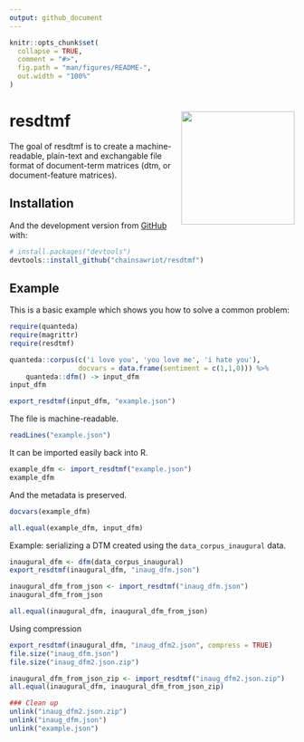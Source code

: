 ```yaml
---
output: github_document
---
```


<!-- README.md is generated from README.Rmd. Please edit that file -->

```r
knitr::opts_chunk$set(
  collapse = TRUE,
  comment = "#>",
  fig.path = "man/figures/README-",
  out.width = "100%"
)
```
# resdtmf <img src="man/figures/resdtmf_logo.png" align="right" height="200" />

<!-- badges: start -->
<!-- badges: end -->

The goal of resdtmf is to create a machine-readable, plain-text and exchangable file format of document-term matrices (dtm, or document-feature matrices).

## Installation

And the development version from [GitHub](https://github.com/) with:

``` r
# install.packages("devtools")
devtools::install_github("chainsawriot/resdtmf")
```
## Example

This is a basic example which shows you how to solve a common problem:

```r
require(quanteda)
require(magrittr)
require(resdtmf)

quanteda::corpus(c('i love you', 'you love me', 'i hate you'),
                 docvars = data.frame(sentiment = c(1,1,0))) %>%
    quanteda::dfm() -> input_dfm
input_dfm
```

```r
export_resdtmf(input_dfm, "example.json")
```

The file is machine-readable.

```r
readLines("example.json")
```

It can be imported easily back into R.

```r
example_dfm <- import_resdtmf("example.json")
example_dfm
```

And the metadata is preserved.

```r
docvars(example_dfm)
```

```r
all.equal(example_dfm, input_dfm)
```

Example: serializing a DTM created using the `data_corpus_inaugural` data.

```r
inaugural_dfm <- dfm(data_corpus_inaugural)
export_resdtmf(inaugural_dfm, "inaug_dfm.json")
```

```r
inaugural_dfm_from_json <- import_resdtmf("inaug_dfm.json")
inaugural_dfm_from_json
```

```r
all.equal(inaugural_dfm, inaugural_dfm_from_json)
```

Using compression

```r
export_resdtmf(inaugural_dfm, "inaug_dfm2.json", compress = TRUE)
file.size("inaug_dfm.json")
file.size("inaug_dfm2.json.zip")
```

```r
inaugural_dfm_from_json_zip <- import_resdtmf("inaug_dfm2.json.zip")
all.equal(inaugural_dfm, inaugural_dfm_from_json_zip)
```

```r
### Clean up
unlink("inaug_dfm2.json.zip")
unlink("inaug_dfm.json")
unlink("example.json")
```
